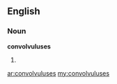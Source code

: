 ==English==

===Noun===
'''convolvuluses'''

# {{plural of|[[convolvulus]]}}

[[ar:convolvuluses]]
[[my:convolvuluses]]